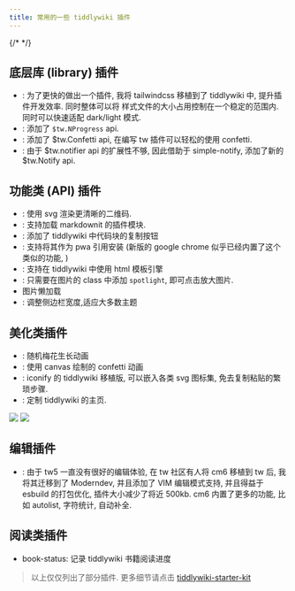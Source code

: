 ```yaml
---
title: 常用的一些 tiddlywiki 插件
---
```


{/* <!-- 在我刚接触 tiddlywiki 的时候, 几乎就像当初刚接触到 vim/neovim 一样, 一直在不断寻找尝试新的插件. 但是最后发现自己经常使用的插件几乎都是自己根据自己的需求写的. --> */}

## 底层库 (library) 插件

* <TwPlugin name="tiddlywiki-tailwindcss-plus" /> : 为了更快的做出一个插件, 我将 tailwindcss 移植到了 tiddlywiki 中, 提升插件开发效率. 同时整体可以将 样式文件的大小占用控制在一个稳定的范围内. 同时可以快速适配 dark/light 模式.
* <TwPlugin name="nprogress" />: 添加了 `$tw.NProgress` api.
* <TwPlugin name="confetti" />: 添加了 $tw.Confetti api, 在编写 tw 插件可以轻松的使用 confetti.
* <TwPlugin name="notify" />: 由于 $tw.notifier api 的扩展性不够, 因此借助于 simple-notify, 添加了新的 $tw.Notify api.

## 功能类 (API) 插件

* <TwPlugin name="qrcode" />: 使用 svg 渲染更清晰的二维码.
* <TwPlugin name="markdown-extensions-startup" />: 支持加载 markdownit 的插件模块.
* <TwPlugin name="neotw-copy-code" />: 添加了 tiddlywiki 中代码块的复制按钮
* <TwPlugin name="neotw-pwa" />: 支持将其作为 pwa 引用安装 (新版的 google chrome 似乎已经内置了这个类似的功能, )
* <TwPlugin name="ejs" />: 支持在 tiddlywiki 中使用 html 模板引擎
* <TwPlugin name="neotw-spotlight" />: 只需要在图片的 class 中添加 `spotlight`, 即可点击放大图片.
* <TwPlugin name="image-observer" /> 图片懒加载
* <TwPlugin name="notebook-theme-sidebar-resizer" />:  调整侧边栏宽度,适应大多数主题


## 美化类插件

* <TwPlugin name="plum-blossom" />: 随机梅花生长动画
* <TwPlugin name="confetti-background" />: 使用 canvas 绘制的 confetti 动画
* <TwPlugin name="neotw-icons" />: iconify 的 tiddlywiki 移植版, 可以嵌入各类 svg 图标集, 免去复制粘贴的繁琐步骤.
* <TwPlugin name="neotw-homepage" />: 定制 tiddlywiki 的主页.

<img src="https://camo.githubusercontent.com/8fb3c8f3d1e983c274f13d79dc864e0e350768c90d082366c3261ed2d368b828/68747470733a2f2f63646e2e6a7364656c6976722e6e65742f67682f6f65796f6577732f746964646c7977696b692d737461727465722d6b6974406d61696e2f696d672f62616e6e657230312e706e67" />
<img src="https://camo.githubusercontent.com/13da7ff117fe005a3f93b3ed3647b5db0337f9be1950396349b1630f77705c4f/68747470733a2f2f63646e2e6a7364656c6976722e6e65742f67682f6f65796f6577732f746964646c7977696b692d737461727465722d6b6974406d61696e2f696d672f62616e6e657230322e706e67" />

##  编辑插件

* <TwPlugin name="tiddlywiki-codemirror-6" author="BTC" />: 由于 tw5 一直没有很好的编辑体验, 在 tw 社区有人将 cm6 移植到 tw 后, 我将其迁移到了 Moderndev, 并且添加了 VIM 编辑模式支持, 并且得益于 esbuild 的打包优化, 插件大小减少了将近 500kb. cm6 内置了更多的功能, 比如 autolist, 字符统计, 自动补全.

## 阅读类插件

* book-status: 记录 tiddlywiki 书籍阅读进度

> 以上仅仅列出了部分插件. 更多细节请点击 [tiddlywiki-starter-kit](https://tiddlywiki-starter-kit.vercel.app/)
